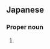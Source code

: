 ==Japanese==
{{ja-kanjitab|かず|まさ}}

===Proper noun===
{{ja-pos|proper|かずまさ}}

# {{given name|male|lang=ja|sort=かずまさ}}